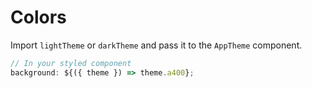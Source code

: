 
<Meta title="Colors" />

# Colors

Import `lightTheme` or `darkTheme` and pass it to the `AppTheme` component.

```javascript
// In your styled component
background: ${({ theme }) => theme.a400};
``` 

<Colors />
